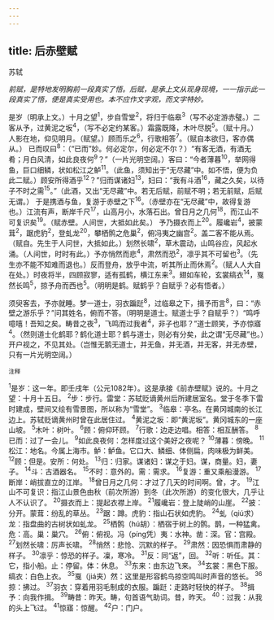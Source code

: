 ```yaml
---
---
---
```

title: 后赤壁赋
---



苏轼

*前赋，是特地发明胸前一段真实了悟。后赋，是承上文从现身现境，一一指示此一段真实了悟，便是真实受用也。本不应作文字观，而文字特妙。*

是岁（明承上文。）十月之望<sup>1</sup>，步自雪堂<sup>2</sup>，将归于临皋<sup>3</sup>（写不必定游赤璧。）二客从予，过黄泥之坂<sup>4</sup>，（写不必定约某客。）霜露既降，木叶尽脱<sup>5</sup>。（赋十月。）人影在地，仰见明月。（赋望。）顾而乐之<sup>6</sup>，行歌相答<sup>7</sup>。（赋自本欲归，客亦偶从。）
已而叹曰<sup>8</sup>：（“已而”妙。何必定尔，何必定不尔？）“有客无酒，有酒无肴；月白风清，如此良夜何<sup>9</sup>？”（一片光明空阔。）客曰：“今者薄暮<sup>10</sup>，举网得鱼，巨口细鳞，状如松江之鲈<sup>11</sup>。（此鱼，须知出于“无尽藏”中。如不悟，便为负此二赋。）顾安所得酒乎<sup>12</sup>？”归而谋诸妇<sup>13</sup>，妇曰：“我有斗酒<sup>16</sup>，藏之久矣，以待子不时之需<sup>15</sup>。”（此酒，又出“无尽藏”中。若无后赋，前赋不明；若无前赋，后赋无谓。）
于是携酒与鱼，复游于赤壁之下<sup>16</sup>。（赤壁亦在“无尽藏”中，故得复游也。）江流有声，断岸千尺<sup>17</sup>，山高月小，水落石出。曾日月之几何<sup>18</sup>，而江山不可复识矣<sup>19</sup>。（赋赤壁。人间世，大抵如此矣。）
予乃摄衣而上<sup>20</sup>。履巉岩<sup>4</sup>，披蒙茸<sup>2</sup>，踞虎豹<sup>2</sup>，登虬龙<sup>20</sup>，攀栖鹘之危巢<sup>2</sup>，俯冯夷之幽宫<sup>2</sup>。盖二客不能从焉。（赋自。先生于人问世，大抵如此。）划然长啸<sup>2</sup>，草木震动，山鸣谷应，风起水涌。（人间世，时时有此。）予亦悄然而悲<sup>4</sup>，肃然而恐<sup>2</sup>，凛乎其不可留也<sup>3</sup>。（先生亦不能不知难而退也。）反而登舟，放乎中流，听其所止而休焉<sup>2</sup>。（赋人人大自在处。）时夜将半，四顾寂寥，适有孤鹤，横江东来<sup>3</sup>。翅如车轮，玄裳缟衣<sup>14</sup>，戛然长鸣<sup>5</sup>，掠予舟而西也<sup>5</sup>。（明明是鹤。赋鹤乎？自赋乎？必有悟者。）

须臾客去，予亦就睡。梦一道士，羽衣蹁跹<sup>8</sup>，过临皋之下，揖予而言<sup>8</sup>，曰：“赤壁之游乐乎？”问其姓名，俯而不答。（明明是道士。赋道士乎？自赋乎？）“鸣呼噫嘻！吾知之矣。畴昔之夜<sup>3</sup>，飞鸣而过我者<sup>4</sup>，非子也耶？”道士顾笑，予亦惊寤<sup>4</sup>。（然则道士化鹤耶？鹤化道士耶？鹤与道士，则必有分矣，此之谓“无尽藏”也。）开户视之，不见其处。（岂惟无鹅无道士，并无鱼，并无酒，并无客，并无赤壁，只有一片光明空阔。）

<sup>注释</sup>

<sup>1</sup>是岁：这一年。即壬戌年（公元1082年）。这是承接《前赤壁赋》说的。十月之望：十月十五日。
<sup>2</sup>步：步行。雷堂：苏轼贬谪黄州后所建居室名。堂于冬季下雷时建成，壁间又绘有雪景图，所以称为“雪堂”。
<sup>3</sup>临皋：亭名。在黄冈城南的长江边上。苏轼贬谪黄州时曾在此居住过。
<sup>4</sup>黄泥之坂：即“黄泥坂”。黄冈城东的一座山坡。
<sup>5</sup>木叶：树叶。
<sup>6</sup>顾：俯仰环顾。
<sup>7</sup>行歌：边走边唱。相答：相互酬答。
<sup>8</sup>已而：过了一会儿。
<sup>9</sup>如此良夜何：怎样度过这个美好之夜呢？
<sup>10</sup>薄暮：傍晚。
<sup>11</sup>松江：地名。今属上海市。鲈：鲈鱼。它口大、鳞细、体侧扁，肉味极为鲜美。
<sup>12</sup>顾：但是。安所：何处。
<sup>13</sup>归：归家。谋诸妇：谋之于妇。谋，商量。妇，妻子。
<sup>14</sup>斗：古酒器名。
<sup>15</sup>不时：意外的。需：需求。
<sup>16</sup>复游：重又乘船漫游。
<sup>17</sup>断岸：峭拔直立的江岸。
<sup>18</sup>曾日月之几何：才过了几天的时间啊。曾，才。
<sup>19</sup>江山不可复识：指江山景色由秋（前次所游）到冬（此次所游）的变化很大，几乎让人不认识了。
<sup>20</sup>摄衣而上：提起衣襟上岸。
<sup>21</sup>履巉岩：登上陡峭的山崖。
<sup>22</sup>披：分开。蒙茸：纷乱的草丛。
<sup>23</sup>踞：蹲。虎豹：指山石状如虎豹。
<sup>24</sup>虬（qiú求）龙：指盘曲的古树状如虬龙。
<sup>25</sup>栖鹘（hú胡）：栖宿于树上的鹘。鹊，一种猛禽。危：高。巢：巢穴。
<sup>26</sup>俯：俯视。冯（píng凭）夷：水神。凿：深。官：宫殿。
<sup>27</sup>划然长啸：厉声长啸。
<sup>28</sup>悄然：悲怆、沉默的样子。
<sup>29</sup>肃然：因恐惧而肃静的样子。
<sup>30</sup>凛乎：惊恐的样子。凜，寒冷。
<sup>31</sup>反：同“返”，回。
<sup>32</sup>听：听任。其：它，指小船。止：停留。体：休息。
<sup>33</sup>东来：由东边飞来。
<sup>34</sup>玄裳：黑色下服。缟衣：白色上衣。
<sup>35</sup>戛（jiá夹）然：这里是形容鹤鸟掠空鸣叫时声音的悠长。
<sup>36</sup>掠：拂过。
<sup>37</sup>羽衣：穿着用羽毛制成的衣服。蹁跹：走路时轻快的样子。
<sup>38</sup>揖予：向我作揖。
<sup>39</sup>畴昔：昨天。畴，句首语气助词。昔，昨天。
<sup>40</sup>：过我：从我的头上飞过。
<sup>41</sup>惊寤：惊醒。
<sup>42</sup>户：门户。
